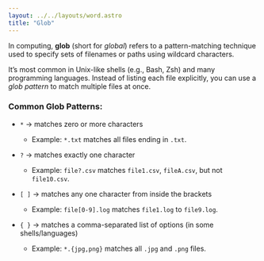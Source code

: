 ```yaml
---
layout: ../../layouts/word.astro
title: "Glob"
---
```

In computing, **glob** (short for *global*) refers to a pattern-matching technique used to specify sets of filenames or paths using wildcard characters.

It’s most common in Unix-like shells (e.g., Bash, Zsh) and many programming languages. Instead of listing each file explicitly, you can use a *glob pattern* to match multiple files at once.

### Common Glob Patterns:

* `*` → matches zero or more characters

  * Example: `*.txt` matches all files ending in `.txt`.
* `?` → matches exactly one character

  * Example: `file?.csv` matches `file1.csv`, `fileA.csv`, but not `file10.csv`.
* `[ ]` → matches any one character from inside the brackets

  * Example: `file[0-9].log` matches `file1.log` to `file9.log`.
* `{ }` → matches a comma-separated list of options (in some shells/languages)

  * Example: `*.{jpg,png}` matches all `.jpg` and `.png` files.
